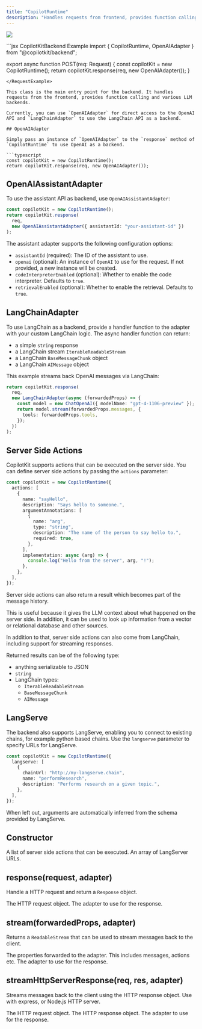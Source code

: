```yaml
---
title: "CopilotRuntime"
description: "Handles requests from frontend, provides function calling and various LLM backends."
---
```


<img
  referrerPolicy="no-referrer-when-downgrade"
  src="https://static.scarf.sh/a.png?x-pxid=a9b290bb-38f9-4518-ac3b-8f54fdbf43be"
/>

<RequestExample>
  ```jsx CopilotKitBackend Example
  import { 
    CopilotRuntime, 
    OpenAIAdapter 
  } from "@copilotkit/backend";

export async function POST(req: Request) {
const copilotKit = new CopilotRuntime();
return copilotKit.response(req, new OpenAIAdapter());
}

````
</RequestExample>

This class is the main entry point for the backend. It handles requests from the frontend, provides function calling and various LLM backends.

Currently, you can use `OpenAIAdapter` for direct access to the OpenAI API and `LangChainAdapter` to use the LangChain API as a backend.

## OpenAIAdapter

Simply pass an instance of `OpenAIAdapter` to the `response` method of `CopilotRuntime` to use OpenAI as a backend.

```typescript
const copilotKit = new CopilotRuntime();
return copilotKit.response(req, new OpenAIAdapter());
````

## OpenAIAssistantAdapter

To use the assistant API as backend, use `OpenAIAssistantAdapter`:

```typescript
const copilotKit = new CopilotRuntime();
return copilotKit.response(
  req,
  new OpenAIAssistantAdapter({ assistantId: "your-assistant-id" })
);
```

The assistant adapter supports the following configuration options:

- `assistantId` (required): The ID of the assistant to use.
- `openai` (optional): An instance of `OpenAI` to use for the request. If not provided, a new instance will be created.
- `codeInterpreterEnabled` (optional): Whether to enable the code interpreter. Defaults to `true`.
- `retrievalEnabled` (optional): Whether to enable the retrieval. Defaults to `true`.

## LangChainAdapter

To use LangChain as a backend, provide a handler function to the adapter with your custom LangChain logic.
The async handler function can return:

- a simple `string` response
- a LangChain stream `IterableReadableStream`
- a LangChain `BaseMessageChunk` object
- a LangChain `AIMessage` object

This example streams back OpenAI messages via LangChain:

```typescript
return copilotKit.response(
  req,
  new LangChainAdapter(async (forwardedProps) => {
    const model = new ChatOpenAI({ modelName: "gpt-4-1106-preview" });
    return model.stream(forwardedProps.messages, {
      tools: forwardedProps.tools,
    });
  })
);
```

## Server Side Actions

CopilotKit supports actions that can be executed on the server side. You can define server side actions by passing the `actions` parameter:

```typescript
const copilotKit = new CopilotRuntime({
  actions: [
    {
      name: "sayHello",
      description: "Says hello to someone.",
      argumentAnnotations: [
        {
          name: "arg",
          type: "string",
          description: "The name of the person to say hello to.",
          required: true,
        },
      ],
      implementation: async (arg) => {
        console.log("Hello from the server", arg, "!");
      },
    },
  ],
});
```

Server side actions can also return a result which becomes part of the message history.

This is useful because it gives the LLM context about what happened on the server side. In addition,
it can be used to look up information from a vector or relational database and other sources.

In addition to that, server side actions can also come from LangChain, including support for streaming responses.

Returned results can be of the following type:

- anything serializable to JSON
- `string`
- LangChain types:
  - `IterableReadableStream`
  - `BaseMessageChunk`
  - `AIMessage`

## LangServe

The backend also supports LangServe, enabling you to connect to existing chains, for example python based chains.
Use the `langserve` parameter to specify URLs for LangServe.

```typescript
const copilotKit = new CopilotRuntime({
  langserve: [
    {
      chainUrl: "http://my-langserve.chain",
      name: "performResearch",
      description: "Performs research on a given topic.",
    },
  ],
});
```

When left out, arguments are automatically inferred from the schema provided by LangServe.

## Constructor

<ResponseField name="actions" type="AnnotatedFunction">
  A list of server side actions that can be executed.
</ResponseField>

<ResponseField name="langserve" type="RemoteChain">
  An array of LangServer URLs.
</ResponseField>

## response(request, adapter)

Handle a HTTP request and return a `Response` object.

<ResponseField name="request" type="Request" required="true">
  The HTTP request object.
</ResponseField>

<ResponseField name="adapter" type="CopilotKitServiceAdapter" required="true">
  The adapter to use for the response.
</ResponseField>

## stream(forwardedProps, adapter)

Returns a `ReadableStream` that can be used to stream messages back to the client.

<ResponseField name="forwardedProps" type="any" required="true">
  The properties forwarded to the adapter. This includes messages, actions etc.
</ResponseField>

<ResponseField name="adapter" type="CopilotKitServiceAdapter" required="true">
  The adapter to use for the response.
</ResponseField>

## streamHttpServerResponse(req, res, adapter)

Streams messages back to the client using the HTTP response object. Use with express,
or Node.js HTTP server.

<ResponseField name="req" type="Request" required="true">
  The HTTP request object.
</ResponseField>

<ResponseField name="res" type="Response" required="true">
  The HTTP response object.
</ResponseField>

<ResponseField name="adapter" type="CopilotKitServiceAdapter" required="true">
  The adapter to use for the response.
</ResponseField>
